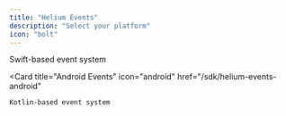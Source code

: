 ```yaml
---
title: "Helium Events"
description: "Select your platform"
icon: "bolt"
---
```


<CardGroup cols={2}>
  <Card
    title="iOS Events"
    icon="apple"
    href="/sdk/helium-events-ios"
  >
    Swift-based event system
  </Card>
  
  <Card
    title="Android Events"
    icon="android"
    href="/sdk/helium-events-android"
  >
    Kotlin-based event system
  </Card>
</CardGroup>
